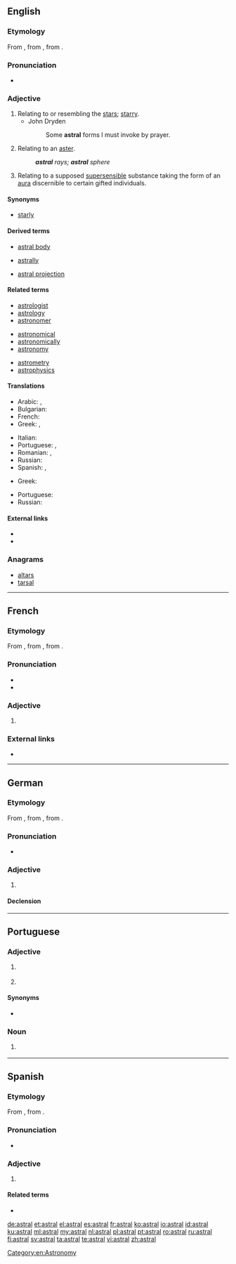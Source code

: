 ==English==

===Etymology===
From {{etyl|LL.|en}} {{m|la|astralis}}, from {{etyl|la|en}} {{m|la|astrum||star}}, from {{etyl|grc|en}} {{m|grc|ἄστρον||star}}.

===Pronunciation===
* {{a|US}} {{IPA|/ˈæstɹəl/|lang=en}}

===Adjective===
{{en-adj}}

# Relating to or resembling the [[star]]s; [[starry]].
#* John Dryden
#*: Some '''astral''' forms I must invoke by prayer.
# {{context|biology|lang=en}} Relating to an [[aster]].
#: '''''astral''' rays; '''astral''' sphere''
# {{context|parapsychology|theosophy|lang=en}} Relating to a supposed [[supersensible]] substance taking the form of an [[aura]] discernible to certain gifted individuals.

====Synonyms====
* {{sense|relating to stars}} [[starly]]

====Derived terms====
{{rel-top3|Terms derived from ''astral''}}
* [[astral body]]
{{rel-mid3}}
* [[astrally]]
{{rel-mid3}}
* [[astral projection]]
{{rel-bottom}}

====Related terms====
{{rel-top3|Terms etymologically related to ''astral''}}
* [[astrologist]]
* [[astrology]]
* [[astronomer]]
{{rel-mid3}}
* [[astronomical]]
* [[astronomically]]
* [[astronomy]]
{{rel-mid3}}
* [[astrometry]]
* [[astrophysics]]
{{rel-bottom}}

====Translations====
{{trans-top|relating to or resembling the stars}}
* Arabic: {{t|ar|نَجْمِيّ|m}}, {{t|ar|نَجْمِيَّة|f}}
* Bulgarian: {{t|bg|звезден}}
* French: {{t+|fr|astral}}
* Greek: {{t+|el|αστρικός|m}}, {{t|el|αστρώος|m}}
{{trans-mid}}
* Italian: {{t+|it|astrale}}
* Portuguese: {{t+|pt|astral}}, {{t+|pt|estelar}}
* Romanian: {{t+|ro|astral|m|n}}, {{t+|ro|stelar|m|n}}
* Russian: {{t+|ru|звёздный}}
* Spanish: {{t+|es|astral}}, {{t+|es|estelar}}
{{trans-bottom}}

{{trans-top|relating to a supposed supersensible substance}}
* Greek: {{t+|el|αστρικός|m}}
{{trans-mid}}
* Portuguese: {{t+|pt|astral}}
* Russian: {{t+|ru|астра́льный}}
{{trans-bottom}}

====External links====
* {{R:Webster 1913}}
* {{R:Century 1911}}

===Anagrams===
* [[altars#English|altars]]
* [[tarsal#English|tarsal]]

[[Category:en:Astronomy]]

----

==French==

===Etymology===
From {{etyl|LL.|fr}} {{m|la|astralis}}, from {{etyl|la|fr}} {{m|la|astrum||star}}, from {{etyl|grc|fr}} {{m|grc|ἄστρον||star}}.

===Pronunciation===
* {{IPA|/as.tʁal/|lang=fr}}
* {{audio|Fr-astral.ogg|Audio|lang=fr}}

===Adjective===
{{fr-adj|mp=astraux}}

# {{l|en|astral}}

===External links===
* {{R:TLFi}}

----

==German==

===Etymology===
From {{etyl|LL.|de}} {{m|la|astralis}}, from {{etyl|la|de}} {{m|la|astrum||star}}, from {{etyl|grc|de}} {{m|grc|ἄστρον||star}}.

===Pronunciation===
* {{rhymes|aːl|lang=de}}

===Adjective===
{{de-adj|-}}

# {{l|en|astral}}

====Declension====
{{de-decl-adj-notcomp|astral}}

----

==Portuguese==

===Adjective===
{{pt-adj|astra|l}}

# {{l|en|astral}} {{gloss|relating to or resembling the stars}}
# {{lb|pt|parapsychology|theosophy}} {{l|en|astral}} {{gloss|relating to a supposed supersensible substance}}

====Synonyms====
* {{sense|relating to or resembling the stars}} {{l|pt|estelar}}

===Noun===
{{pt-noun|m}}

# {{lb|pt|informal|usually with {{m|pt|alto}} or {{m|pt|baixo}}}} {{l|en|vibe}} {{gloss|the atmosphere of a person or situation}}

----

==Spanish==

===Etymology===
From {{etyl|LL.|es}} {{m|la|astrālis}}, from {{etyl|la|es}} {{m|la|astrum||star}}.

===Pronunciation===
* {{IPA|/asˈtɾal/|lang=es}}

===Adjective===
{{es-adj|mf|pl=astrales}}

# {{l|en|astral}}

====Related terms====
* {{l|es|astro}}

[[de:astral]]
[[et:astral]]
[[el:astral]]
[[es:astral]]
[[fr:astral]]
[[ko:astral]]
[[io:astral]]
[[id:astral]]
[[ku:astral]]
[[ml:astral]]
[[my:astral]]
[[nl:astral]]
[[pl:astral]]
[[pt:astral]]
[[ro:astral]]
[[ru:astral]]
[[fi:astral]]
[[sv:astral]]
[[ta:astral]]
[[te:astral]]
[[vi:astral]]
[[zh:astral]]